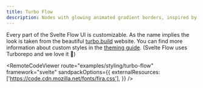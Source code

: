 ```yaml
---
title: Turbo Flow
description: Nodes with glowing animated gradient borders, inspired by the turbo.build website
---
```



Every part of the Svelte Flow UI is customizable. As the name implies the look is taken from the beautiful [turbo.build](https://turbo.build/pack/docs/core-concepts#function-level-caching) website. You can find more information about custom styles in the [theming guide](/learn/guides/theming). (Svelte Flow uses Turborepo and we love it 💜)

<RemoteCodeViewer
  route="examples/styling/turbo-flow"
  framework="svelte"
  sandpackOptions={{
    externalResources: ['https://code.cdn.mozilla.net/fonts/fira.css'],
  }}
/>

<UnusedPropWarning />
